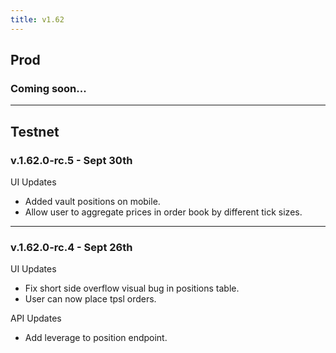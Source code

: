 ```yaml
---
title: v1.62
---
```


## Prod

### Coming soon...

---

## Testnet

### v.1.62.0-rc.5 - Sept 30th

UI Updates

- Added vault positions on mobile.
- Allow user to aggregate prices in order book by different tick sizes.

---

### v.1.62.0-rc.4 - Sept 26th

UI Updates
- Fix short side overflow visual bug in positions table.
- User can now place tpsl orders.

API Updates
- Add leverage to position endpoint.
